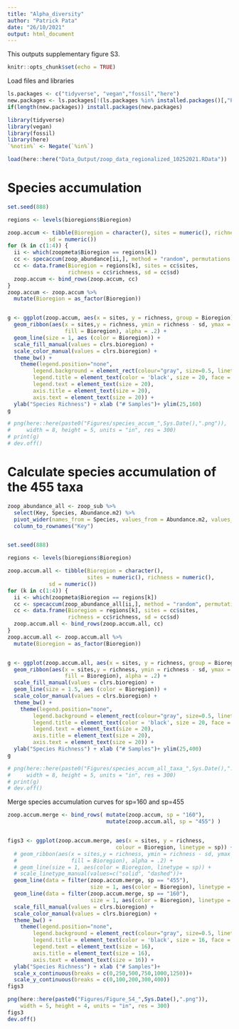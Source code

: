 ```yaml
---
title: "Alpha_diversity"
author: "Patrick Pata"
date: "26/10/2021"
output: html_document
---
```


This outputs supplementary figure S3.

```r
knitr::opts_chunk$set(echo = TRUE)
```

Load files and libraries
```r
ls.packages <- c("tidyverse", "vegan","fossil","here")
new.packages <- ls.packages[!(ls.packages %in% installed.packages()[,"Package"])]
if(length(new.packages)) install.packages(new.packages)

library(tidyverse)
library(vegan)
library(fossil)
library(here)
`%notin%` <- Negate(`%in%`)

load(here::here("Data_Output/zoop_data_regionalized_10252021.RData"))
```


# Species accumulation
```r
set.seed(888)

regions <- levels(bioregions$Bioregion)

zoop.accum <- tibble(Bioregion = character(), sites = numeric(), richness = numeric(),
             sd = numeric())
for (k in c(1:4)) {
  ii <- which(zoopmeta$Bioregion == regions[k])
  cc <- specaccum(zoop_abundance[ii,], method = "random", permutations = 1000)
  cc <- data.frame(Bioregion = regions[k], sites = cc$sites, 
                   richness = cc$richness, sd = cc$sd)
  zoop.accum <- bind_rows(zoop.accum, cc)
}
zoop.accum <- zoop.accum %>% 
  mutate(Bioregion = as_factor(Bioregion))


g <- ggplot(zoop.accum, aes(x = sites, y = richness, group = Bioregion)) +
  geom_ribbon(aes(x = sites,y = richness, ymin = richness - sd, ymax = richness + sd, 
                  fill = Bioregion), alpha = .2) +
  geom_line(size = 1, aes (color = Bioregion)) +
  scale_fill_manual(values = clrs.bioregion) +
  scale_color_manual(values = clrs.bioregion) +
  theme_bw() +
    theme(legend.position="none", 
        legend.background = element_rect(colour="gray", size=0.5, linetype="solid"),
        legend.title = element_text(color = 'black', size = 20, face = 'bold'),
        legend.text = element_text(size = 20),
        axis.title = element_text(size = 20),
        axis.text = element_text(size = 20)) + 
  ylab("Species Richness") + xlab ("# Samples")+ ylim(25,160)
g

# png(here::here(paste0("Figures/species_accum_",Sys.Date(),".png")),
#     width = 8, height = 5, units = "in", res = 300)
# print(g)
# dev.off()
```

# Calculate species accumulation of the 455 taxa
```r
zoop_abundance_all <- zoop_sub %>% 
  select(Key, Species, Abundance.m2) %>% 
  pivot_wider(names_from = Species, values_from = Abundance.m2, values_fill = 0) %>% 
  column_to_rownames("Key")


set.seed(888)

regions <- levels(bioregions$Bioregion)

zoop.accum.all <- tibble(Bioregion = character(), 
                         sites = numeric(), richness = numeric(),
             sd = numeric())
for (k in c(1:4)) {
  ii <- which(zoopmeta$Bioregion == regions[k])
  cc <- specaccum(zoop_abundance_all[ii,], method = "random", permutations = 1000)
  cc <- data.frame(Bioregion = regions[k], sites = cc$sites, 
                   richness = cc$richness, sd = cc$sd)
  zoop.accum.all <- bind_rows(zoop.accum.all, cc)
}
zoop.accum.all <- zoop.accum.all %>% 
  mutate(Bioregion = as_factor(Bioregion))


g <- ggplot(zoop.accum.all, aes(x = sites, y = richness, group = Bioregion)) +
  geom_ribbon(aes(x = sites,y = richness, ymin = richness - sd, ymax = richness + sd, 
                  fill = Bioregion), alpha = .2) +
  scale_fill_manual(values = clrs.bioregion) +
  geom_line(size = 1.5, aes (color = Bioregion)) +
  scale_color_manual(values = clrs.bioregion) +
  theme_bw() +
    theme(legend.position="none", 
        legend.background = element_rect(colour="gray", size=0.5, linetype="solid"),
        legend.title = element_text(color = 'black', size = 20, face = 'bold'),
        legend.text = element_text(size = 20),
        axis.title = element_text(size = 20),
        axis.text = element_text(size = 20)) + 
  ylab("Species Richness") + xlab ("# Samples")+ ylim(25,400)
g

# png(here::here(paste0("Figures/species_accum_all_taxa_",Sys.Date(),".png")),
#     width = 8, height = 5, units = "in", res = 300)
# print(g)
# dev.off()
```


Merge species accumulation curves for sp=160 and sp=455
```r
zoop.accum.merge <- bind_rows( mutate(zoop.accum, sp = "160"),
                               mutate(zoop.accum.all, sp = "455") )


figs3 <- ggplot(zoop.accum.merge, aes(x = sites, y = richness,
                                  colour = Bioregion, linetype = sp)) +
  # geom_ribbon(aes(x = sites,y = richness, ymin = richness - sd, ymax = richness + sd, 
  #                 fill = Bioregion), alpha = .2) +
  # geom_line(size = 1, aes(color = Bioregion, linetype = sp)) +
  # scale_linetype_manual(values=c("solid", "dashed"))+
  geom_line(data = filter(zoop.accum.merge, sp == "455"),
                          size = 1, aes(color = Bioregion), linetype = "dashed") +
  geom_line(data = filter(zoop.accum.merge, sp == "160"),
                          size = 1, aes(color = Bioregion), linetype = "solid") +
  scale_fill_manual(values = clrs.bioregion) +
  scale_color_manual(values = clrs.bioregion) +
  theme_bw() +
    theme(legend.position="none", 
        legend.background = element_rect(colour="gray", size=0.5, linetype="solid"),
        legend.title = element_text(color = 'black', size = 16, face = 'bold'),
        legend.text = element_text(size = 16),
        axis.title = element_text(size = 16),
        axis.text = element_text(size = 16)) + 
  ylab("Species Richness") + xlab ("# Samples")+
  scale_x_continuous(breaks = c(0,250,500,750,1000,1250))+
  scale_y_continuous(breaks = c(0,100,200,300,400))
figs3

png(here::here(paste0("Figures/Figure_S4_",Sys.Date(),".png")),
    width = 5, height = 4, units = "in", res = 300)
figs3
dev.off()
```

